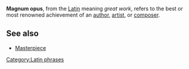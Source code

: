 '''Magnum opus''', from the [[Latin]] meaning ''great work'', refers to the best or most renowned achievement of an [[author]], [[artist]], or [[composer]].

==See also==

*[[Masterpiece]]


[[Category:Latin phrases]]